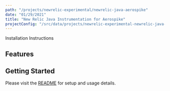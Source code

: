 ```yaml
---
path: "/projects/newrelic-experimental/newrelic-java-aerospike"
date: "01/29/2021"
title: "New Relic Java Instrumentation for Aerospike"
projectConfig: "/src/data/projects/newrelic-experimental-newrelic-java-aerospike.json"
---
```


<!-- Imports must occur at the top of the file -->



<Link to="https://github.com/newrelic-experimental/newrelic-java-aerospike">Installation Instructions</Link>

## Features



## Getting Started

Please visit the [README](https://github.com/newrelic-experimental/newrelic-java-aerospike#readme) for setup and usage details.
